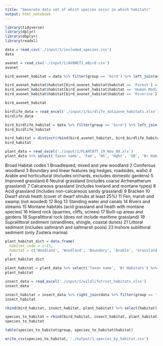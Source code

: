 ```yaml
---
title: "Generate data set of which species occur in which habitats"
output: html_notebook
---
```


```r
library(tidyverse)
library(dplyr)
library(dbplyr)
library(readxl)
```

```r
data = read_csv('./input/1/included_species.csv')
data
```

```r
avonet = read_csv('./input/1/AVONET2_eBird.csv')
avonet
```

```r
bird_avonet_habitat = data %>% filter(group == 'bird') %>% left_join(avonet, by = c('scientific name' = 'Species2')) %>% select('common name', 'scientific name', Habitat, group) %>% rename(common_name='common name', scientific_name='scientific name', habitat = Habitat)

bird_avonet_habitat$habitat[bird_avonet_habitat$habitat == 'Forest'] = 'Woodland'
bird_avonet_habitat$habitat[bird_avonet_habitat$habitat == 'Human Modified'] = 'Built-Up'
bird_avonet_habitat$habitat[bird_avonet_habitat$habitat == 'Riverine'] = 'Wetlands'

bird_avonet_habitat
```
```r
birdlife_data = read_excel('./input/1/birdlife_datazone_habitats.xlsx')
birdlife_data
```

```r
bird_birdlife_habitat = data %>% filter(group == 'bird') %>% left_join(birdlife_data) %>% select('common name', 'scientific name', habitat, group) %>% rename(common_name='common name', scientific_name='scientific name')
bird_birdlife_habitat
```
```r
bird_habitat = distinct(rbind(bird_avonet_habitat, bird_birdlife_habitat))
bird_habitat
```

```r
plant_data = read_excel('./input/1/PLANTATT_19_Nov_08.xls')
plant_data %>% select('Taxon name', 'Fam', 'NS', 'Hght', 'GB', 'Br Habitats') %>% right_join(data %>% filter(group == 'plant'), by = c('Taxon name' = 'scientific name'))
```

Broad Habitat codes
1   Broadleaved, mixed and yew woodland
2   Coniferous woodland
3   Boundary and linear features (eg hedges, roadsides, walls)
4   Arable and horticultural (includes orchards, excludes domestic gardens)
5   Improved grassland
6   Neutral grassland (includes coarse Arrhenatherum grassland)
7   Calcareous grassland (includes lowland and montane types)
8   Acid grassland (includes non-calcareous sandy grassland)
9   Bracken
10   Dwarf shrub heath (cover of dwarf shrubs at least 25%)
11   Fen, marsh and swamp (not wooded)
12   Bog
13   Standing water and canals
14   Rivers and streams
15   Montane habitats (acid grassland and heath with montane species)
16   Inland rock (quarries, cliffs, screes)
17   Built-up areas and gardens
18   Supralittoral rock (does not include maritime grassland)
19   Supralittoral sediment (strandlines, shingle, coastal dunes)
21   Littoral sediment (includes saltmarsh and saltmarsh pools)
23   Inshore sublittoral sediment (only Zostera marina)
```r
plant_habitat_dict = data.frame(
  habitat_code = 1:23,
  habitat = c('Woodland', 'Woodland', 'Boundary', 'Arable', 'Grassland', 'Grassland', 'Grassland', 'Grassland', 'Bracken', 'Shrub', 'Wetlands', 'Wetlands', 'Wetlands', 'Wetlands', 'Mountain', 'Rock', 'Built-Up', 'Rock', 'Sediment', NA, 'Saltmarsh', NA, 'Inshore')
  )
plant_habitat_dict
```

```r
plant_habitat = plant_data %>% select('Taxon name', 'Br Habitats') %>% rename(habitat_code = 'Br Habitats') %>% right_join(data %>% filter(group == 'plant'), by = c('Taxon name' = 'scientific name')) %>% separate_rows(habitat_code, convert = TRUE, sep = ",") %>% left_join(plant_habitat_dict, by = c('habitat_code' = 'habitat_code')) %>% select('common name', 'Taxon name', 'habitat', group) %>% rename(common_name='common name', scientific_name='Taxon name')
plant_habitat 
```

```r
insect_data = read_excel('./input/1/wildlifetrust_habitats.xlsx')
insect_data
```

```r
insect_habitat = insect_data %>% right_join(data %>% filter(group == 'insect')) %>% select('common name', 'scientific name', 'habitat', group) %>% rename(common_name='common name', scientific_name='scientific name')
insect_habitat
```
```r
rbind(bird_habitat, insect_habitat, plant_habitat) %>% select(habitat) %>% filter(!is.na(habitat)) %>% distinct()
```

```r
species_to_habitat = rbind(bird_habitat, insect_habitat, plant_habitat) %>% filter(habitat %in% c('Woodland', 'Wetlands', 'Built-Up', 'Arable', 'Rock', 'Shrub', 'Grassland'))
species_to_habitat
```

```r
table(species_to_habitat$group, species_to_habitat$habitat)
```

```r
write_csv(species_to_habitat, './output/1_species_by_habitat.csv')
```
